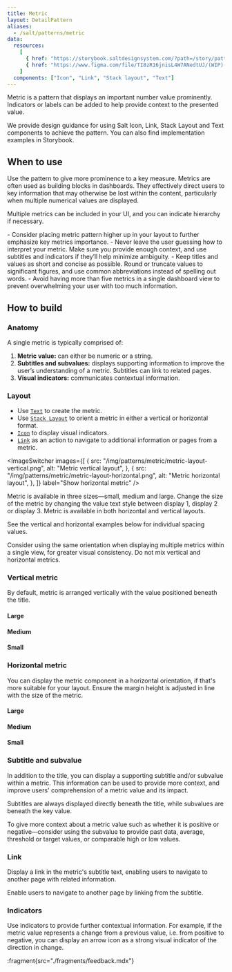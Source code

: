 ```yaml
---
title: Metric
layout: DetailPattern
aliases:
  - /salt/patterns/metric
data:
  resources:
    [
      { href: "https://storybook.saltdesignsystem.com/?path=/story/patterns-metric--metric", label: "Examples" },
      { href: "https://www.figma.com/file/TI8zR16jnisL4W7ANedtUJ/(WIP)-Metric?type=design&node-id=652-3336&mode=design&t=UpxMBoYUQ8vMxz6z-0", label: "Metric examples", internal: true },
    ]
  components: ["Icon", "Link", "Stack layout", "Text"]
---
```


Metric is a pattern that displays an important number value prominently. Indicators or labels can be added to help provide context to the presented value.

We provide design guidance for using Salt Icon, Link, Stack Layout and Text components to achieve the pattern. You can also find implementation examples in Storybook.

  <Diagram
    src="/img/patterns/metric/metric-hero-shot.png"
    alt="Two example metrics displaying positive and negative indicators."
    contentPosition="top"
    border
  />

## When to use

Use the pattern to give more prominence to a key measure. Metrics are often used as building blocks in dashboards. They effectively direct users to key information that may otherwise be lost within the content, particularly when multiple numerical values are displayed.

Multiple metrics can be included in your UI, and you can indicate hierarchy if necessary.

<ExampleContainer type="positive" customPillText="Best practices">
  - Consider placing metric pattern higher up in your layout to further emphasize key metrics importance.
  - Never leave the user guessing how to interpret your metric. Make sure you provide enough context, and use subtitles and indicators if they’ll help minimize ambiguity.
  - Keep titles and values as short and concise as possible. Round or truncate values to significant figures, and use common abbreviations instead of spelling out words.
  - Avoid having more than five metrics in a single dashboard view to prevent overwhelming your user with too much information.
</ExampleContainer>

## How to build

### Anatomy

A single metric is typically comprised of:

1. **Metric value:** can either be numeric or a string.
2. **Subtitles and subvalues:** displays supporting information to improve the user’s understanding of a metric. Subtitles can link to related pages.
3. **Visual indicators:** communicates contextual information.

<Diagram
  src="/img/patterns/metric/metric-anatomy.png"
  alt="Anatomy of metric"
  contentPosition="top"
  border
/>

### Layout

- Use [`Text`](/salt/components/text) to create the metric.
- Use [`Stack Layout`](/salt/components/stack-layout) to orient a metric in either a vertical or horizontal format.
- [`Icon`](/salt/components/icon) to display visual indicators.
- [`Link`](/salt/components/link) as an action to navigate to additional information or pages from a metric.

<ImageSwitcher
  images={[
    {
      src: "/img/patterns/metric/metric-layout-vertical.png",
      alt: "Metric vertical layout",
    },
    {
      src: "/img/patterns/metric/metric-layout-horizontal.png",
      alt: "Metric horizontal layout",
    },
  ]}
  label="Show horizontal metric"
/>

Metric is available in three sizes—small, medium and large. Change the size of the metric by changing the value text style between display 1, display 2 or display 3.  Metric is available in both horizontal and vertical layouts.

See the vertical and horizontal examples below for individual spacing values.

<ExampleContainer type="positive" customPillText="Best practices">
 Consider using the same orientation when displaying multiple metrics within a single view, for greater visual consistency. Do not mix vertical and horizontal metrics.
</ExampleContainer>

### Vertical metric

By default, metric is arranged vertically with the value positioned beneath the title.

#### Large

  <Diagram
    src="/img/patterns/metric/vertical-metric-large.png"
    alt="Example showing large metric with vertical layout."
    contentPosition="top"
    border
  />

#### Medium

  <Diagram
    src="/img/patterns/metric/vertical-metric-medium.png"
    alt="Example showing medium metric with vertical layout."
    contentPosition="top"
    border
  />

#### Small

  <Diagram
    src="/img/patterns/metric/vertical-metric-small.png"
    alt="Example showing small metric with vertical layout."
    contentPosition="top"
    border
  />

### Horizontal metric

You can display the metric component in a horizontal orientation, if that's more suitable for your layout. Ensure the margin height is adjusted in line with the size of the metric.

#### Large

  <Diagram
    src="/img/patterns/metric/metric-spacing-large.png"
    alt="Example showing large metric with horizontal layout."
    contentPosition="top"
    border
  />

#### Medium

  <Diagram
    src="/img/patterns/metric/metric-spacing-medium.png"
    alt="Example showing medium metric with horizontal layout."
    contentPosition="top"
    border
  />

#### Small

  <Diagram
    src="/img/patterns/metric/metric-spacing-small.png"
    alt="Example showing small metric with horizontal layout."
    contentPosition="top"
    border
  />


### Subtitle and subvalue

In addition to the title, you can display a supporting subtitle and/or subvalue within a metric. This information can be used to provide more context, and improve users' comprehension of a metric value and its impact.

Subtitles are always displayed directly beneath the title, while subvalues are beneath the key value.

  <Diagram
    src="/img/patterns/metric/subtitle-and-subvalue.png"
    alt="Example showing a metric with a subtitle and subvalue."
    contentPosition="top"
    border
  />

<ExampleContainer type="positive" customPillText="Best practices">
  To give more context about a metric value such as whether it is positive or negative—consider using the subvalue to provide past data, average, threshold or target values, or comparable high or low values.
</ExampleContainer>

### Link

Display a link in the metric's subtitle text, enabling users to navigate to another page with related information.

Enable users to navigate to another page by linking from the subtitle.

  <Diagram
    src="/img/patterns/metric/metric-link.png"
    alt="Example showing a metric with a link."
    contentPosition="top"
    border
  />

### Indicators

Use indicators to provide further contextual information. For example, if the metric value represents a change from a previous value, i.e. from positive to negative, you can display an arrow icon as a strong visual indicator of the direction in change.

  <Diagram
    src="/img/patterns/metric/metric-indicators.png"
    alt="Example showing two metrics with positive and negative indicators."
    contentPosition="top"
    border
  />

:fragment{src="./fragments/feedback.mdx"}

